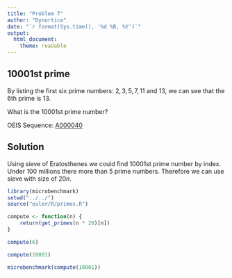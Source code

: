 ```yaml
---
title: "Problem 7"
author: "Dynortice"
date: "`r format(Sys.time(), '%d %B, %Y')`"
output:
  html_document:
    theme: readable
---
```


## $10001$st prime
By listing the first six prime numbers: $2, 3, 5, 7, 11$ and $13$, we can see that the $6$th prime is $13$.

What is the $10 001$st prime number?

OEIS Sequence: [A000040](https://oeis.org/A000040)

## Solution
Using sieve of Eratosthenes we could find $10001$st prime number by index. Under $100$ millions there more than $5%$ prime numbers. Therefore we can use sieve with size of $20n$.

```r
library(microbenchmark)
setwd("../../")
source("euler/R/primes.R")
```

```r
compute <- function(n) {
    return(get_primes(n * 20)[n])
}
```

```r
compute(6)
```

```r
compute(10001)
```

```r
microbenchmark(compute(10001))
```
